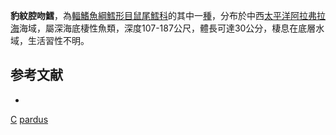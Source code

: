{{Speciesbox
| taxon = Coelorinchus pardus
| status = NE
| status_system = iucn3.1
| trend = unknow
| binomial_authority = [[Iwamoto|Iwamoto]] & [[Williams|Williams]], 1999
| synonyms = *''Caelorinchus pardus'', Iwamoto & Williams, 1999
}}
'''豹紋腔吻鱈'''，為[[輻鰭魚綱|輻鰭魚綱]][[鱈形目|鱈形目]][[鼠尾鱈科|鼠尾鱈科]]的其中一[[種|種]]，分布於中西[[太平洋|太平洋]][[阿拉弗拉海|阿拉弗拉海]]海域，屬深海底棲性魚類，深度107-187公尺，體長可達30公分，棲息在底層水域，生活習性不明。

==参考文献==
*{{FishBase_species|genus=Coelorinchus|species=pardus|year=2015|month=11}}

{{taxonbar}}
[[Category:1999年描述的鱼类|C]]
[[Category:腔吻鱈屬|pardus]]